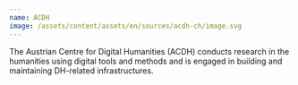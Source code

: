 ```yaml
---
name: ACDH
image: /assets/content/assets/en/sources/acdh-ch/image.svg
---
```

The Austrian Centre for Digital Humanities (ACDH) conducts research in the humanities using digital tools and methods and is engaged in building and maintaining DH-related infrastructures.
